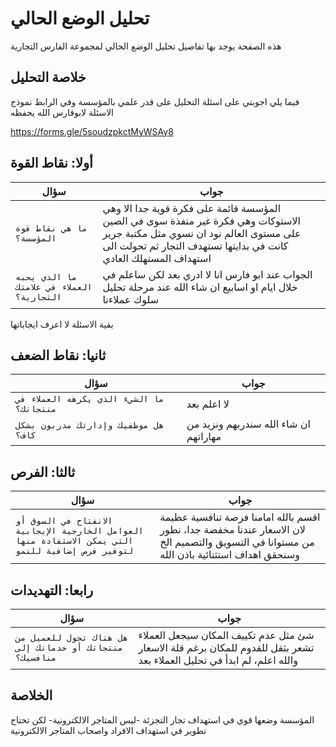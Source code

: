 # تحليل الوضع الحالي

هذه الصفحة يوجد بها تفاصيل تحليل الوضع الحالي لمجموعة الفارس التجارية

## خلاصة التحليل


فيما يلي اجوبتي على اسئلة التحليل على قدر علمي بالمؤسسة وفي الرابط نموذج الاسئلة لابوفارس الله يحفظه

https://forms.gle/5soudzpkctMyWSAy8


## أولا: نقاط القوة

| سؤال | جواب |
| -------- | ---- |
| `ما هي نقاط قوة المؤسسة؟` |  المؤسسة قائمة على فكرة قوية جدا الا وهي الاستوكات وهي فكرة غير منفذة سوى في الصين على مستوى العالم نود ان نسوي مثل مكتبة جرير كانت في بدايتها تستهدف التجار ثم تحولت الى استهداف المستهلك العادي|
|  `ما الذي يحبه العملاء في علامتك التجارية؟`   |   الجواب عند ابو فارس انا لا ادري بعد لكن ساعلم في خلال ايام او اسابيع ان شاء الله عند مرحلة تحليل سلوك عملاءنا  |

بقية الاسئلة لا اعرف ايجاباتها

## ثانيا: نقاط الضعف

| سؤال | جواب |
| -------- | ---- |
| `ما الشيء الذي يكرهه العملاء في منتجاتك؟` | لا اعلم بعد |
| `هل موظفيك وإدارتك مدربون بشكل كاف؟`| ان شاء الله سندربهم ونزيد من مهاراتهم |

## ثالثا: الفرص

| سؤال | جواب |
| -------- | ---- |
| `الانفتاح في السوق أو العوامل الخارجية الإيجابية التي يمكن الاستفادة منها لتوفير فرص إضافية للنمو`| اقسم بالله امامنا فرصة تنافسية عظيمة لان الاسعار عندنا مخفضة جدا، نطور من مستوانا في التسويق والتصميم الخ وسنحقق اهداف استثنائية باذن الله |

## رابعا: التهديدات

| سؤال | جواب |
| -------- | ---- |
| `هل هناك تحول للعميل من منتجاتك أو خدماتك إلى منافسيك؟`| شئ مثل عدم تكييف المكان سيجعل العملاء تشعر بثقل للقدوم للمكان برغم قلة الاسعار والله اعلم، لم ابدأ في تحليل العملاء بعد |



## الخلاصة

المؤسسة وضعها قوي في استهداف تجار التجزئة -ليس المتاجر الالكترونية- لكن تحتاج تطوير في استهداف الافراد واصحاب المتاجر الالكترونية

